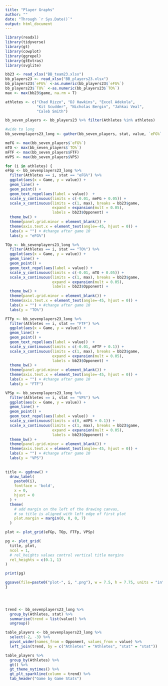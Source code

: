 ```yaml
---
title: "Player Graphs"
author: ""
date: "Through `r Sys.Date()`"
output: html_document
---
```


```r

library(readxl)
library(tidyverse)
library(gt)
library(cowplot)
library(ggrepel)
library(gtExtras)
library(svglite)

bb23 <- read_xlsx("BB_team23.xlsx")
bb_players23 <- read_xlsx("BB_players23.xlsx")
bb_players23$`eFG%` <-as.numeric(bb_players23$`eFG%`)
bb_players23$`TO%` <-as.numeric(bb_players23$`TO%`)
max <- max(bb23$game, na.rm = T)

athletes <- c("Chad Rizzo", "DJ Hawkins", "Excel Adekola",
              "Kit Scudder", "Nicholas Bergin", "Jahkai Veal", 
              "Caleb Smith")

bb_seven_players <- bb_players23 %>% filter(Athletes %in% athletes)

#wide to long
bb_sevenplayers23_long <- gather(bb_seven_players, stat, value, `eFG%`:VPS, factor_key=TRUE)
```

```r

meFG <- max(bb_seven_players$`eFG%`)
mTO <- max(bb_seven_players$`TO%`)
mFTF <- max(bb_seven_players$FTF)
mVPS <- max(bb_seven_players$VPS)

for (i in athletes) {
eFGp <- bb_sevenplayers23_long %>% 
  filter(Athletes == i, stat == "eFG%") %>% 
  ggplot(aes(x = Game, y = value)) + 
  geom_line() + 
  geom_point() +
  geom_text_repel(aes(label = value))  +
  scale_y_continuous(limits = c(-0.01, meFG + 0.05)) +
  scale_x_continuous(limits = c(1, max), breaks = bb23$game, 
                     expand = expansion(mult = 0.05), 
                     labels = bb23$Opponent) +
  theme_bw() +
  theme(panel.grid.minor = element_blank()) +
  theme(axis.text.x = element_text(angle=-45, hjust = 0)) + 
  labs(x = "") + #change after game 10
  labs(y = "eFG%")

TOp <- bb_sevenplayers23_long %>% 
  filter(Athletes == i, stat == "TO%") %>% 
  ggplot(aes(x = Game, y = value)) + 
  geom_line() + 
  geom_point() +
  geom_text_repel(aes(label = value)) +
  scale_y_continuous(limits = c(-0.01, mTO + 0.05)) +
  scale_x_continuous(limits = c(1, max), breaks = bb23$game, 
                     expand = expansion(mult = 0.05), 
                     labels = bb23$Opponent) +
  theme_bw() +
  theme(panel.grid.minor = element_blank()) +
  theme(axis.text.x = element_text(angle=-45, hjust = 0)) + 
  labs(x = "") + #change after game 10
  labs(y = "TO%")

FTFp <- bb_sevenplayers23_long %>% 
  filter(Athletes == i, stat == "FTF") %>% 
  ggplot(aes(x = Game, y = value)) + 
  geom_line() + 
  geom_point() +
  geom_text_repel(aes(label = value))  +
  scale_y_continuous(limits = c(-0.01, mFTF + 0.1)) +
  scale_x_continuous(limits = c(1, max), breaks = bb23$game, 
                     expand = expansion(mult = 0.05), 
                     labels = bb23$Opponent) +
  theme_bw() +
  theme(panel.grid.minor = element_blank()) +
  theme(axis.text.x = element_text(angle=-45, hjust = 0)) + 
  labs(x = "") + #change after game 10
  labs(y = "FTF")

VPSp <- bb_sevenplayers23_long %>% 
  filter(Athletes == i, stat == "VPS") %>% 
  ggplot(aes(x = Game, y = value)) + 
  geom_line() + 
  geom_point() +
  geom_text_repel(aes(label = value))  +
  scale_y_continuous(limits = c(0, mVPS + 0.1)) +
  scale_x_continuous(limits = c(1, max), breaks = bb23$game, 
                     expand = expansion(mult = 0.05), 
                     labels = bb23$Opponent) +
  theme_bw() +
  theme(panel.grid.minor = element_blank()) +
  theme(axis.text.x = element_text(angle=-45, hjust = 0)) + 
  labs(x = "") + #change after game 10
  labs(y = "VPS")
  
 
title <- ggdraw() + 
  draw_label(
    paste0(i),
    fontface = 'bold',
    x = 0,
    hjust = 0
  ) +
  theme(
    # add margin on the left of the drawing canvas,
    # so title is aligned with left edge of first plot
    plot.margin = margin(0, 0, 0, 7)
  )  

plot <- plot_grid(eFGp, TOp, FTFp, VPSp)

pg <- plot_grid(
  title, plot,
  ncol = 1,
  # rel_heights values control vertical title margins
  rel_heights = c(0.1, 1)
)

print(pg)

ggsave(file=paste0("plot-", i, ".png"), w = 7.5, h = 7.75, units = "in")
}


  


```

```r


trend <- bb_sevenplayers23_long %>% 
  group_by(Athletes, stat) %>% 
  summarise(trend = list(value)) %>% 
  ungroup()

table_players <- bb_sevenplayers23_long %>% 
  select(-2, -3) %>% 
  pivot_wider(names_from = Opponent, values_from = value) %>% 
  left_join(trend, by = c("Athletes" = "Athletes", "stat" = "stat"))

table_players %>%   
  group_by(Athletes) %>% 
  gt() %>% 
  gt_theme_nytimes() %>% 
  gt_plt_sparkline(column = trend) %>% 
  tab_header("Game by Game Stats")


```

